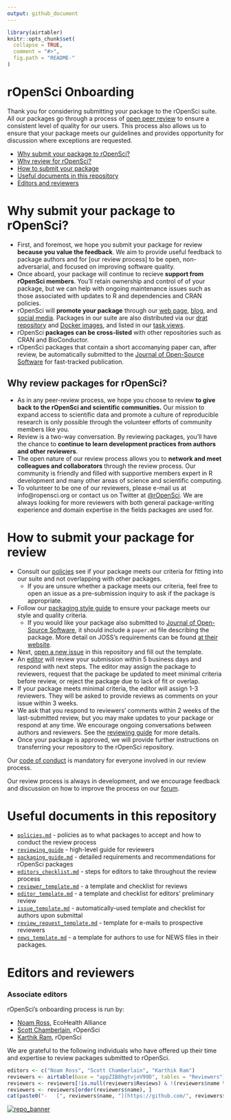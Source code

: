 ```yaml
---
output: github_document
---
```


<!-- README.md is generated from README.Rmd. Please edit that file -->

```r
library(airtabler)
knitr::opts_chunk$set(
  collapse = TRUE,
  comment = "#>",
  fig.path = "README-"
)
```

# rOpenSci Onboarding 

Thank you for considering submitting your package to the rOpenSci suite. All
our packages go through a process of [open peer review](https://ropensci.org/blog/2016/03/28/software-review) to ensure a consistent level of quality
for our users. This process also allows us to ensure that your package meets
our guidelines and provides opportunity for discussion where exceptions are
requested.

* [Why submit your package to rOpenSci?](#why-submit)
* [Why review for rOpenSci?](#why-review)
* [How to submit your package](#how-submit)
* [Useful documents in this repository](#files)
* [Editors and reviewers](#editors)

# <a href="#why-submit" name="why-submit"></a>Why submit your package to rOpenSci?

-   First, and foremost, we hope you submit your package for review **because you
    value the feedback**.  We aim to provide useful feedback to package authors
    and for [our review process] to be open, non-adversarial, and focused on
    improving software quality.
-   Once aboard, your package will continue to recieve **support from rOpenSci
    members**.  You'll retain ownership  and control of of your package, but we
    can help with ongoing maintenance issues such as those associated with
    updates to R and dependencies and CRAN policies.
-   rOpenSci will **promote your package** through our [web 
    page](https://ropensci.org/packages/), [blog](https://ropensci.org/blog/),
    and [social media](https://twitter.com/ropensci).  Packages in our suite
    are also distributed via our [drat repository](http://packages.ropensci.org/)
    and [Docker images](https://hub.docker.com/r/rocker/ropensci/), and listed
    in our [task views](https://github.com/search?utf8=%E2%9C%93&q=user%3Aropensci+%22task+view%22&type=Repositories&ref=searchresults).
-   rOpenSci **packages can be cross-listed** with other repositories such as CRAN
    and BioConductor.
-   rOpenSci packages that contain a short accomanying paper can, after review,
    be automatically submitted to the
    [Journal of Open-Source Software](http://joss.theoj.org/) for fast-tracked
    publication.
    
## <a href="#why-review" name="why-review"></a>Why review packages for rOpenSci?

-   As in any peer-review process, we hope you choose to review **to give back
    to the rOpenSci and scientific communities.**  Our mission to expand
    access to scientific data and promote a culture of reproducible research
    is only possible through the volunteer efforts of community members like you.
-   Review is a two-way conversation. By reviewing packages, you'll have the
    chance to **continue to learn development practices from authors and
    other reviewers**.  
-   The open nature of our review process allows you to **network and meet
    colleagues and collaborators** through the review process.  Our community
    is friendly and filled with supportive members expert in R development and
    many other areas of science and scientific computing.
-   To volunteer to be one of our reviewers, please e-mail us at info@ropensci.org
    or contact us on Twitter at [\@rOpenSci](https://twitter.com/rOpenSci). We
    are always looking for more reviewers with both general package-writing experience
    and domain expertise in the fields packages are used for.
    
# <a href="#how-submit" name="how-submit"></a>How to submit your package for review

-   Consult our [policies](policies.md) see if your package meets our
    criteria for fitting into our suite and not overlapping with other packages.
    -    If you are unsure whether a package meets our criteria, feel free to open
         an issue as a pre-submission inquiry to ask if the package is appropriate.
-   Follow our [packaging style guide](packaging_guide.md) to ensure your package
  meets our style and quality criteria. 
    -   If you would like your package also submitted to
        [Journal of Open-Source Software](http://joss.theoj.org/), it should include a `paper.md`
        file describing the package. More detail on JOSS's requirements can be found [at their website](http://joss.theoj.org/about#author_guidelines).
-   Next, [open a new issue](https://github.com/ropensci/onboarding/issues/new) in
this repository and fill out the template.
-   An [editor](#editors) will review your submission within 5 business 
    days and respond with next steps. The editor may assign the package to
    reviewers, request that the package be updated to meet minimal criteria
    before review, or reject the package due to lack of fit or overlap.
-   If your package meets minimal criteria, the editor will assign  1-3 reviewers.
    They will be asked to provide reviews as comments on your issue within 3 weeks.
-   We ask that you respond to reviewers' comments within 2 weeks of the 
    last-submitted review, but you may make updates to your package or respond
    at any time.  We encourage ongoing conversations between authors and
    reviewers. See the [reviewing guide](reviewing_guide.md) for more details.
-   Once your package is approved, we will provide further instructions on
    transferring your repository to the rOpenSci repository.

Our [code of conduct](policies.md/#code-of-conduct) is mandatory for everyone
involved in our review process.

Our review process is always in development, and we encourage feedback and discussion
on how to improve the process on our [forum](https://discuss.ropensci.org/).

# <a href="#editors" name="editors"></a> Useful documents in this repository

- [`policies.md`](policies.md) - policies as to what packages to accept and how to conduct the review process
- [`reviewing_guide`](reviewing_guide) - high-level guide for reviewers
- [`packaging_guide.md`](packaging_guide.md) - detailed requirements and recommendations for rOpenSci packages
- [`editors_checklist.md`](editors_checklist.md) - steps for editors to take throughout the review process
- [`reviewer_template.md`](reviewer_template.md) - a template and checklist for reviews
- [`editor_template.md`](editor_template.md) - a template and checklist for editors' preliminary review
- [`issue_template.md`](issue_template.md) - automatically-used template and checklist for authors upon submittal
- [`review_request_template.md`](review_requuest_template.md) - template for e-mails to prospective reviewers
- [`news_template.md`](news_template.md) - a template for authors to use for NEWS files in their packages.

# <a href="#editors" name="editors"></a> Editors and reviewers

### Associate editors

rOpenSci's onboarding process is run by:

* [Noam Ross](https://github.com/noamross), EcoHealth Alliance   
* [Scott Chamberlain](https://github.com/sckott), rOpenSci  
* [Karthik Ram](https://github.com/karthik), rOpenSci  

We are grateful to the following individuals who have offered up their time and expertise to review packages submitted to rOpenSci.

```r
editors <- c("Noam Ross", "Scott Chamberlain", "Karthik Ram")
reviewers <- airtable(base = "appZIB8hgtvjoV99D", tables = "Reviewers")$Reviewers$get()
reviewers <- reviewers[!is.null(reviewers$Reviews) & !(reviewers$name %in% editors), ]
reviewers <- reviewers[order(reviewers$name), ]
cat(paste0("-   [", reviewers$name, "](https://github.com/", reviewers$github, ")", collapse = "\n"))
```


[![repo_banner](http://ropensci.org/assets/ropensci_repo_banner.png)](http://ropensci.org)

